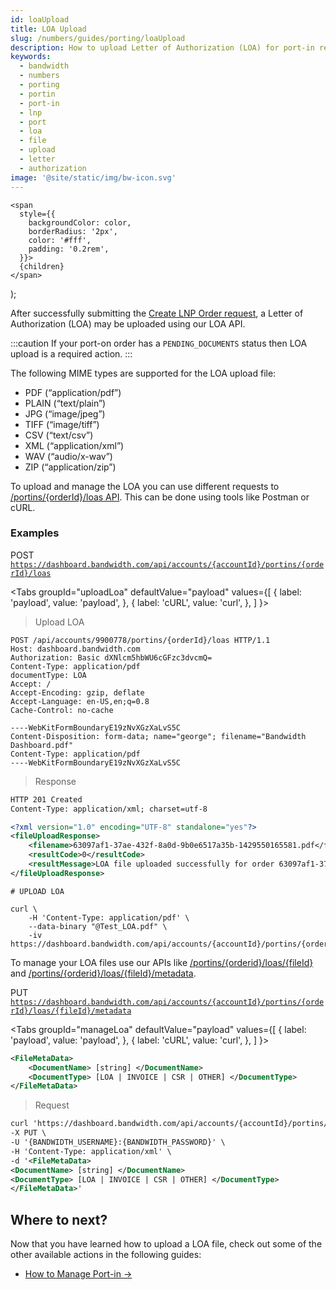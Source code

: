 ```yaml
---
id: loaUpload
title: LOA Upload
slug: /numbers/guides/porting/loaUpload
description: How to upload Letter of Authorization (LOA) for port-in request
keywords:
  - bandwidth
  - numbers
  - porting
  - portin
  - port-in
  - lnp
  - port
  - loa
  - file
  - upload
  - letter
  - authorization
image: '@site/static/img/bw-icon.svg'
---
```




    <span
      style={{
        backgroundColor: color,
        borderRadius: '2px',
        color: '#fff',
        padding: '0.2rem',
      }}>
      {children}
    </span>
  );


After successfully submitting the [Create LNP Order request](/docs/numbers/guides/porting/portingNumbers), a Letter of Authorization (LOA) may be uploaded using our LOA API.

:::caution
If your port-on order has a ```PENDING_DOCUMENTS``` status then LOA upload is a required action.
:::

The following MIME types are supported for the LOA upload file:

* PDF (“application/pdf”)
* PLAIN (“text/plain”)
* JPG (“image/jpeg”)
* TIFF (“image/tiff”)
* CSV (“text/csv”)
* XML (“application/xml”)
* WAV (“audio/x-wav”)
* ZIP (“application/zip”)


To upload and manage the LOA you can use different requests to [/portins/{orderId}/loas API](/apis/numbers/#operation/UploadPortinLoaFile). This can be done using tools like Postman or cURL.

### Examples
<Highlight color="#079CEE">POST</Highlight> <code>https://dashboard.bandwidth.com/api/accounts/{accountId}/portins/{orderId}/loas</code>

<Tabs
    groupId="uploadLoa"
    defaultValue="payload"
    values={[
        { label: 'payload', value: 'payload', },
        { label: 'cURL', value: 'curl', },
    ]
    }>
<TabItem value="payload">

> Upload LOA

```http
POST /api/accounts/9900778/portins/{orderId}/loas HTTP/1.1
Host: dashboard.bandwidth.com
Authorization: Basic dXNlcm5hbWU6cGFzc3dvcmQ=
Content-Type: application/pdf
documentType: LOA
Accept: /
Accept-Encoding: gzip, deflate
Accept-Language: en-US,en;q=0.8
Cache-Control: no-cache

----WebKitFormBoundaryE19zNvXGzXaLvS5C
Content-Disposition: form-data; name="george"; filename="Bandwidth Dashboard.pdf"
Content-Type: application/pdf
----WebKitFormBoundaryE19zNvXGzXaLvS5C
```

> Response

```xml
HTTP 201 Created
Content-Type: application/xml; charset=utf-8

<?xml version="1.0" encoding="UTF-8" standalone="yes"?>
<fileUploadResponse>
    <filename>63097af1-37ae-432f-8a0d-9b0e6517a35b-1429550165581.pdf</filename>
    <resultCode>0</resultCode>
    <resultMessage>LOA file uploaded successfully for order 63097af1-37ae-432f-8a0d-9b0e6517a35b</resultMessage>
</fileUploadResponse>
```

</TabItem>
<TabItem value="curl">

```cURL
# UPLOAD LOA

curl \
    -H 'Content-Type: application/pdf' \
    --data-binary "@Test_LOA.pdf" \
    -iv https://dashboard.bandwidth.com/api/accounts/{accountId}/portins/{orderId}/loas
```

</TabItem>
</Tabs>

To manage your LOA files use our APIs like [/portins/{orderid}/loas/{fileId}](/apis/numbers/#operation/UpdatePortinLoaFile) and [/portins/{orderid}/loas/{fileId}/metadata](/apis/numbers/#operation/UpdatePortinLoadMetadata).

<Highlight color="#9a59c5">PUT</Highlight> <code>https://dashboard.bandwidth.com/api/accounts/{accountId}/portins/{orderId}/loas/{fileId}/metadata</code>

<Tabs
    groupId="manageLoa"
    defaultValue="payload"
    values={[
        { label: 'payload', value: 'payload', },
        { label: 'cURL', value: 'curl', },
    ]
    }>
<TabItem value="payload">

```xml
<FileMetaData>
    <DocumentName> [string] </DocumentName>
    <DocumentType> [LOA | INVOICE | CSR | OTHER] </DocumentType>
</FileMetaData>
```

</TabItem>
<TabItem value="curl">

> Request

```xml
curl 'https://dashboard.bandwidth.com/api/accounts/{accountId}/portins/{orderId}/loas/{fileId}/metadata' \
-X PUT \
-U '{BANDWIDTH_USERNAME}:{BANDWIDTH_PASSWORD}' \
-H 'Content-Type: application/xml' \
-d '<FileMetaData>
<DocumentName> [string] </DocumentName>
<DocumentType> [LOA | INVOICE | CSR | OTHER] </DocumentType>
</FileMetaData>'
```

</TabItem>
</Tabs>

## Where to next?

Now that you have learned how to upload a LOA file, check out some of the other available actions in the following guides:
- [How to Manage Port-in →](/docs/numbers/guides/porting/updatePortin)
